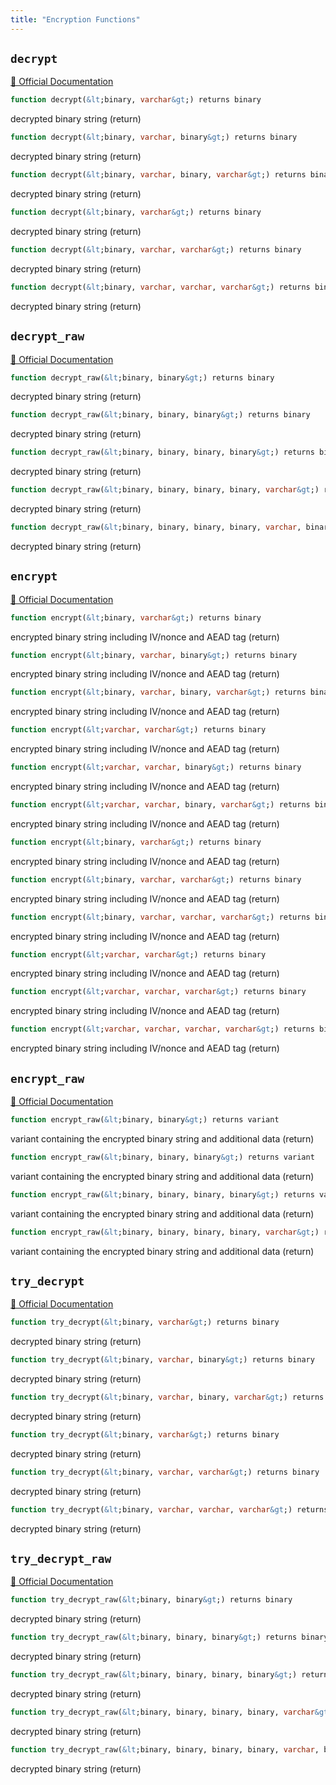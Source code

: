 ```yaml
---
title: "Encryption Functions"
---
```



## `decrypt`
[🔗 Official Documentation](#)

```sql
function decrypt(&lt;binary, varchar&gt;) returns binary
```
decrypted binary string (return)

```sql
function decrypt(&lt;binary, varchar, binary&gt;) returns binary
```
decrypted binary string (return)

```sql
function decrypt(&lt;binary, varchar, binary, varchar&gt;) returns binary
```
decrypted binary string (return)

```sql
function decrypt(&lt;binary, varchar&gt;) returns binary
```
decrypted binary string (return)

```sql
function decrypt(&lt;binary, varchar, varchar&gt;) returns binary
```
decrypted binary string (return)

```sql
function decrypt(&lt;binary, varchar, varchar, varchar&gt;) returns binary
```
decrypted binary string (return)

## `decrypt_raw`
[🔗 Official Documentation](#)

```sql
function decrypt_raw(&lt;binary, binary&gt;) returns binary
```
decrypted binary string (return)

```sql
function decrypt_raw(&lt;binary, binary, binary&gt;) returns binary
```
decrypted binary string (return)

```sql
function decrypt_raw(&lt;binary, binary, binary, binary&gt;) returns binary
```
decrypted binary string (return)

```sql
function decrypt_raw(&lt;binary, binary, binary, binary, varchar&gt;) returns binary
```
decrypted binary string (return)

```sql
function decrypt_raw(&lt;binary, binary, binary, binary, varchar, binary&gt;) returns binary
```
decrypted binary string (return)

## `encrypt`
[🔗 Official Documentation](#)

```sql
function encrypt(&lt;binary, varchar&gt;) returns binary
```
encrypted binary string including IV/nonce and AEAD tag (return)

```sql
function encrypt(&lt;binary, varchar, binary&gt;) returns binary
```
encrypted binary string including IV/nonce and AEAD tag (return)

```sql
function encrypt(&lt;binary, varchar, binary, varchar&gt;) returns binary
```
encrypted binary string including IV/nonce and AEAD tag (return)

```sql
function encrypt(&lt;varchar, varchar&gt;) returns binary
```
encrypted binary string including IV/nonce and AEAD tag (return)

```sql
function encrypt(&lt;varchar, varchar, binary&gt;) returns binary
```
encrypted binary string including IV/nonce and AEAD tag (return)

```sql
function encrypt(&lt;varchar, varchar, binary, varchar&gt;) returns binary
```
encrypted binary string including IV/nonce and AEAD tag (return)

```sql
function encrypt(&lt;binary, varchar&gt;) returns binary
```
encrypted binary string including IV/nonce and AEAD tag (return)

```sql
function encrypt(&lt;binary, varchar, varchar&gt;) returns binary
```
encrypted binary string including IV/nonce and AEAD tag (return)

```sql
function encrypt(&lt;binary, varchar, varchar, varchar&gt;) returns binary
```
encrypted binary string including IV/nonce and AEAD tag (return)

```sql
function encrypt(&lt;varchar, varchar&gt;) returns binary
```
encrypted binary string including IV/nonce and AEAD tag (return)

```sql
function encrypt(&lt;varchar, varchar, varchar&gt;) returns binary
```
encrypted binary string including IV/nonce and AEAD tag (return)

```sql
function encrypt(&lt;varchar, varchar, varchar, varchar&gt;) returns binary
```
encrypted binary string including IV/nonce and AEAD tag (return)

## `encrypt_raw`
[🔗 Official Documentation](#)

```sql
function encrypt_raw(&lt;binary, binary&gt;) returns variant
```
variant containing the encrypted binary string and additional data (return)

```sql
function encrypt_raw(&lt;binary, binary, binary&gt;) returns variant
```
variant containing the encrypted binary string and additional data (return)

```sql
function encrypt_raw(&lt;binary, binary, binary, binary&gt;) returns variant
```
variant containing the encrypted binary string and additional data (return)

```sql
function encrypt_raw(&lt;binary, binary, binary, binary, varchar&gt;) returns variant
```
variant containing the encrypted binary string and additional data (return)

## `try_decrypt`
[🔗 Official Documentation](#)

```sql
function try_decrypt(&lt;binary, varchar&gt;) returns binary
```
decrypted binary string (return)

```sql
function try_decrypt(&lt;binary, varchar, binary&gt;) returns binary
```
decrypted binary string (return)

```sql
function try_decrypt(&lt;binary, varchar, binary, varchar&gt;) returns binary
```
decrypted binary string (return)

```sql
function try_decrypt(&lt;binary, varchar&gt;) returns binary
```
decrypted binary string (return)

```sql
function try_decrypt(&lt;binary, varchar, varchar&gt;) returns binary
```
decrypted binary string (return)

```sql
function try_decrypt(&lt;binary, varchar, varchar, varchar&gt;) returns binary
```
decrypted binary string (return)

## `try_decrypt_raw`
[🔗 Official Documentation](#)

```sql
function try_decrypt_raw(&lt;binary, binary&gt;) returns binary
```
decrypted binary string (return)

```sql
function try_decrypt_raw(&lt;binary, binary, binary&gt;) returns binary
```
decrypted binary string (return)

```sql
function try_decrypt_raw(&lt;binary, binary, binary, binary&gt;) returns binary
```
decrypted binary string (return)

```sql
function try_decrypt_raw(&lt;binary, binary, binary, binary, varchar&gt;) returns binary
```
decrypted binary string (return)

```sql
function try_decrypt_raw(&lt;binary, binary, binary, binary, varchar, binary&gt;) returns binary
```
decrypted binary string (return)


